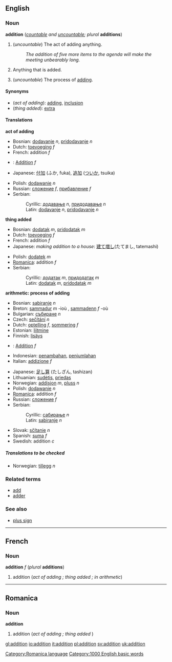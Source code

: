 {{wikipedia}}
==English==
===Noun===
'''addition''' (''[[countable]] and [[uncountable]]; plural'' '''additions''')

#<!--DefA-->(''uncountable'') The act of adding anything.
#:''The addition of five more items to the agenda will make the meeting unbearably long.''
#<!--DefB-->Anything that is added.
#<!--DefC-->{{arithmetic}} (''uncountable'') The process of [[add]]ing.

====Synonyms====
*<!--DefA-->(''act of adding''): [[add]]ing, [[inclusion]]
*<!--DefB-->(''thing added''): [[extra]]

====Translations====
<!--DefA-->'''act of adding'''
{{top}}
*Bosnian: [[dodavanje]] ''n'', [[pridodavanje]] ''n''
*Dutch: [[toevoeging]] ''f''
*French: addition ''f''
*{{de}}: [[Addition]] ''f''
*Japanese: [[付加]] (ふか, fuka), [[追加]] ([[ついか]], tsuika)
{{mid}}
*Polish: [[dodawanie]] ''n''
*Russian: [[сложение]] ''f'', [[прибавление]] ''f''
*Serbian:
*:Cyrillic: [[додавање]] ''n'', [[придодавање]] ''n''
*:Latin: [[dodavanje]] ''n'', [[pridodavanje]] ''n''
{{bottom}}

<!--DefB-->'''thing added'''
{{top}}
*Bosnian: [[dodatak]] ''m'', [[pridodatak]] ''m''
*Dutch: [[toevoeging]] ''f''
*French: addition ''f''
*Japanese: ''making addition to a house'': [[建て増し]](たてまし, tatemashi)
{{mid}}
*Polish: [[dodatek]] ''m''
*[[Romanica]]: addition ''f''
*Serbian:
*:Cyrillic: [[додатак]] ''m'', [[придодатак]] ''m''
*:Latin: [[dodatak]] ''m'', [[pridodatak]] ''m''
{{bottom}}

<!--DefC-->'''arithmetic: process of adding'''
{{top}}
*Bosnian: [[sabiranje]] ''n''
*Breton: [[sammadur]] ''m'' -ioù , [[sammadenn]] ''f'' -où 
*Bulgarian: [[събиране]] ''n'' 
*Czech: [[sečítání]]  ''n''
*Dutch: [[optelling]] ''f'', [[sommering]] ''f''
*Estonian: [[liitmine]] 
*Finnish: [[lisäys]] 
*{{de}}: [[Addition]] ''f''
*Indonesian: [[tambah|penambahan]], [[jumlah|penjumlahan]] 
*Italian: [[addizione]] ''f''
{{mid}}
*Japanese: [[足し算]] (たしざん, tashizan)
*Lithuanian: [[sudėtis]], [[priedas]]
*Norwegian: [[addisjon]] ''m'', [[pluss]] ''n''
*Polish: [[dodawanie]] ''n'' 
*[[Romanica]]: addition ''f''
*Russian: [[сложение]] ''f''
*Serbian:
*:Cyrillic: [[сабирање]] ''n''
*:Latin: [[sabiranje]] ''n''
*Slovak: [[sčítanie]]  ''n''
*Spanish: [[suma]] ''f''
*Swedish: addition ''c'' 
{{bottom}}

=====Translations to be checked=====
<!--Remove this section once all of the translations below have been moved into the tables above.-->
{{checktrans}}

*Norwegian: [[tillegg]] ''n''

===Related terms===
*[[add]]
*[[adder]]<!--in computing-->

===See also===
*[[plus sign]]

----
==French==
===Noun===
'''addition''' ''f'' (''plural'' '''additions''')

# addition (''act of adding<!--DefA-->; thing added<!--DefB-->; in arithmetic<!--DefC-->'')

----
==Romanica==
[[Category:Romanica language]]
===Noun===
'''addition'''

#addition (''act of adding<!--DefA-->; thing added''<!--DefB-->)

[[Category:1000 English basic words]]

[[gl:addition]]
[[io:addition]]
[[it:addition]]
[[pl:addition]]
[[sv:addition]]
[[uk:addition]]